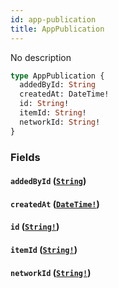 ```yaml
---
id: app-publication
title: AppPublication
---
```


No description

```graphql
type AppPublication {
  addedById: String
  createdAt: DateTime!
  id: String!
  itemId: String!
  networkId: String!
}
```

### Fields

#### `addedById` ([`String`](/graphql/scalars/string))

#### `createdAt` ([`DateTime!`](/graphql/scalars/date-time))

#### `id` ([`String!`](/graphql/scalars/string))

#### `itemId` ([`String!`](/graphql/scalars/string))

#### `networkId` ([`String!`](/graphql/scalars/string))
